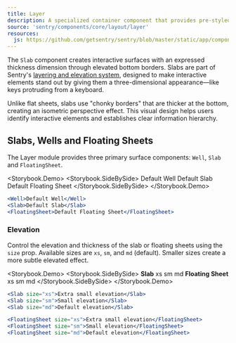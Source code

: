 ```yaml
---
title: Layer
description: A specialized container component that provides pre-styled surface variants for layers
source: 'sentry/components/core/layout/layer'
resources:
  js: https://github.com/getsentry/sentry/blob/master/static/app/components/core/layout/layer.tsx
---
```





The `Slab` component creates interactive surfaces with an expressed thickness dimension through elevated bottom borders. Slabs are part of Sentry's [layering and elevation system](/stories/principles/layering-and-elevation), designed to make interactive elements stand out by giving them a three-dimensional appearance—like keys protruding from a keyboard.

Unlike flat sheets, slabs use "chonky borders" that are thicker at the bottom, creating an isometric perspective effect. This visual design helps users identify interactive elements and establishes clear information hierarchy.

## Slabs, Wells and Floating Sheets

The Layer module provides three primary surface components: `Well`, `Slab` and `FloatingSheet`.

<Storybook.Demo>
  <Storybook.SideBySide>
    <Well padding="md" width="100px" height="100px">
      Default Well
    </Well>
    <Slab padding="md" width="100px" height="100px">
      Default Slab
    </Slab>
    <FloatingSheet padding="md" width="100px" height="100px">
      Default Floating Sheet
    </FloatingSheet>
  </Storybook.SideBySide>
</Storybook.Demo>
```jsx
<Well>Default Well</Well>
<Slab>Default Slab</Slab>
<FloatingSheet>Default Floating Sheet</FloatingSheet>
```

### Elevation

Control the elevation and thickness of the slab or floating sheets using the `size` prop. Available sizes are `xs`, `sm`, and `md` (default). Smaller sizes create a more subtle elevated effect.

<Storybook.Demo>
  <Storybook.SideBySide>
    <Flex
      background="primary"
      padding="xl"
      radius="md"
      direction="row"
      gap="xl"
      border="primary"
    >
      <Flex direction="column" gap="xl">
        <strong>Slab</strong>
        <Slab padding="md" size="xs" width="100px">
          <Text align="center">xs</Text>
        </Slab>
        <Slab padding="md" size="sm" width="100px">
          <Text align="center">sm</Text>
        </Slab>
        <Slab padding="md" size="md" width="100px">
          <Text align="center">md</Text>
        </Slab>
      </Flex>
      <Flex direction="column" gap="xl">
        <strong>Floating Sheet</strong>
        <FloatingSheet padding="md" size="xs" width="100px">
          <Text align="center">xs</Text>
        </FloatingSheet>
        <FloatingSheet padding="md" size="sm" width="100px">
          <Text align="center">sm</Text>
        </FloatingSheet>
        <FloatingSheet padding="md" size="md" width="100px">
          <Text align="center">md</Text>
        </FloatingSheet>
      </Flex>
    </Flex>
  </Storybook.SideBySide>
</Storybook.Demo>
```jsx
<Slab size="xs">Extra small elevation</Slab>
<Slab size="sm">Small elevation</Slab>
<Slab size="md">Default elevation</Slab>

<FloatingSheet size="xs">Extra small elevation</FloatingSheet>
<FloatingSheet size="sm">Small elevation</FloatingSheet>
<FloatingSheet size="md">Default elevation</FloatingSheet>
```

